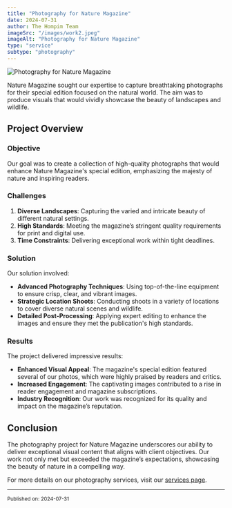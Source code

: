 ```yaml
---
title: "Photography for Nature Magazine"
date: 2024-07-31
author: The Hompim Team
imageSrc: "/images/work2.jpeg"
imageAlt: "Photography for Nature Magazine"
type: "service"
subtype: "photography"
---
```


![Photography for Nature Magazine](/images/work2.jpeg)

Nature Magazine sought our expertise to capture breathtaking photographs for their special edition focused on the natural world. The aim was to produce visuals that would vividly showcase the beauty of landscapes and wildlife.

## Project Overview

### **Objective**

Our goal was to create a collection of high-quality photographs that would enhance Nature Magazine's special edition, emphasizing the majesty of nature and inspiring readers.

### **Challenges**

1. **Diverse Landscapes**: Capturing the varied and intricate beauty of different natural settings.
2. **High Standards**: Meeting the magazine’s stringent quality requirements for print and digital use.
3. **Time Constraints**: Delivering exceptional work within tight deadlines.

### **Solution**

Our solution involved:

-   **Advanced Photography Techniques**: Using top-of-the-line equipment to ensure crisp, clear, and vibrant images.
-   **Strategic Location Shoots**: Conducting shoots in a variety of locations to cover diverse natural scenes and wildlife.
-   **Detailed Post-Processing**: Applying expert editing to enhance the images and ensure they met the publication's high standards.

### **Results**

The project delivered impressive results:

-   **Enhanced Visual Appeal**: The magazine's special edition featured several of our photos, which were highly praised by readers and critics.
-   **Increased Engagement**: The captivating images contributed to a rise in reader engagement and magazine subscriptions.
-   **Industry Recognition**: Our work was recognized for its quality and impact on the magazine’s reputation.

## Conclusion

The photography project for Nature Magazine underscores our ability to deliver exceptional visual content that aligns with client objectives. Our work not only met but exceeded the magazine’s expectations, showcasing the beauty of nature in a compelling way.

For more details on our photography services, visit our [services page](#).

---

<small>Published on: 2024-07-31</small>
